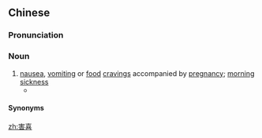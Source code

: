==Chinese==
{{zh-forms}}

===Pronunciation===
{{zh-pron
|m=hàixǐ
|c=hoi6 hei2
|cat=n
}}

===Noun===
{{zh-noun}}

# [[nausea]], [[vomiting]] or [[food]] [[craving]]s accompanied by [[pregnancy]]; [[morning sickness]]
#* {{zh-x|無論 是 曾經 懷孕 或 準備 懷孕 的 女性，一 聽 到「害喜」，大多 會 產生 些許 恐懼、抗拒 的 心理。|Hearing the term "'''morning sickness'''" will spark a certain amount of fear and apprehension in most women, regardless of whether they have been pregnant or are planning on being pregnant.|ref='''2007:''' ''anon.'', ''[http://www.cnhuaiyun.net.cn/zhunbei/yunqian/200706/2801.shtml www.cnhuaiyun.net.cn]''}}

====Synonyms====
{{zh-dial}}

[[zh:害喜]]
